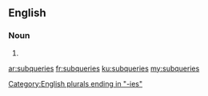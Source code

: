 ==English==

===Noun===
{{head|en|noun plural form}}

# {{plural of|subquery|lang=en}}

[[Category:English plurals ending in "-ies"]]

[[ar:subqueries]]
[[fr:subqueries]]
[[ku:subqueries]]
[[my:subqueries]]